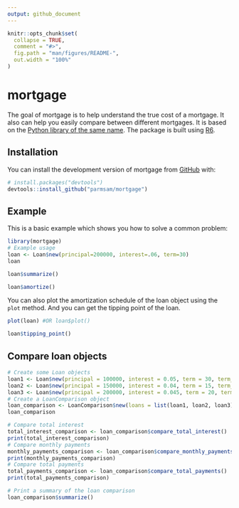 ```yaml
---
output: github_document
---
```


<!-- README.md is generated from README.Rmd. Please edit that file -->

```r
knitr::opts_chunk$set(
  collapse = TRUE,
  comment = "#>",
  fig.path = "man/figures/README-",
  out.width = "100%"
)
```

# mortgage

<!-- badges: start -->
<!-- badges: end -->

The goal of mortgage is to help understand the true cost of a mortgage. It also can help you easily compare between different mortgages. It is based on the [Python library of the same name](https://mortgage.readthedocs.io/en/latest/). The package is built using [R6](https://r6.r-lib.org/).

## Installation

You can install the development version of mortgage from [GitHub](https://github.com/) with:

``` r
# install.packages("devtools")
devtools::install_github("parmsam/mortgage")
```

## Example

This is a basic example which shows you how to solve a common problem:

```r
library(mortgage)
# Example usage  
loan <- Loan$new(principal=200000, interest=.06, term=30)
loan 
```

```r
loan$summarize()
```


```r
loan$amortize()
```
You can also plot the amortization schedule of the loan object using the `plot` method. And you can get the tipping point of the loan.


```r
plot(loan) #OR loan$plot()

loan$tipping_point()
```

## Compare loan objects

```r
# Create some Loan objects
loan1 <- Loan$new(principal = 100000, interest = 0.05, term = 30, term_unit = "years", compounded = "monthly")
loan2 <- Loan$new(principal = 150000, interest = 0.04, term = 15, term_unit = "years", compounded = "monthly")
loan3 <- Loan$new(principal = 200000, interest = 0.045, term = 20, term_unit = "years", compounded = "monthly")
# Create a LoanComparison object
loan_comparison <- LoanComparison$new(loans = list(loan1, loan2, loan3))
loan_comparison
```

```r
# Compare total interest
total_interest_comparison <- loan_comparison$compare_total_interest()
print(total_interest_comparison)
# Compare monthly payments
monthly_payments_comparison <- loan_comparison$compare_monthly_payments()
print(monthly_payments_comparison)
# Compare total payments
total_payments_comparison <- loan_comparison$compare_total_payments()
print(total_payments_comparison)
```

```r
# Print a summary of the loan comparison
loan_comparison$summarize()
```
